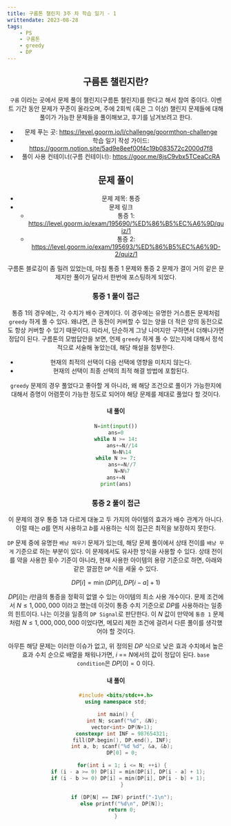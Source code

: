 ---
title: 구름톤 챌린지 3주 차 학습 일기 - 1
writtendate: 2023-08-28
tags:
    - PS
    - 구름톤
    - greedy
    - DP
---

<Header />

## 구름톤 챌린지란?

`구름` 이라는 곳에서 문제 풀이 챌린지(구름톤 챌린지)를 한다고 해서 참여 중이다. 이벤트 기간 동안 문제가 꾸준이 올라오며, 주에 2회씩 (혹은 그 이상) 챌린지 문제들에 대해 풀이가 가능한 문제들을 풀이해보고, 후기를 남겨보려고 한다.

- 문제 푸는 곳: https://level.goorm.io/l/challenge/goormthon-challenge
- 학습 일기 작성 가이드: https://goorm.notion.site/5ad9e8eef00f4c19b083572c2000d7f8
- 풀이 사용 컨테이너(구름 컨테이너): https://goor.me/8jsC9vbx5TCeaCcRA

## 문제 풀이

- 문제 제목: 통증
- 문제 링크
    - 통증 1: https://level.goorm.io/exam/195690/%ED%86%B5%EC%A6%9D/quiz/1
    - 통증 2: https://level.goorm.io/exam/195693/%ED%86%B5%EC%A6%9D-2/quiz/1

구름톤 블로깅이 좀 밀려 있었는데, 마침 통증 1 문제와 통증 2 문제가 결이 거의 같은 문제지만 풀이가 달라서 한번에 포스팅하게 되었다.

### 통증 1 풀이 접근

통증 1의 경우에는, 각 수치가 배수 관계이다. 이 경우에는 유명한 거스름돈 문제처럼 `greedy` 하게 풀 수 있다. 왜냐면, 큰 동전이 커버할 수 있는 양을 더 적은 양의 동전으로도 항상 커버할 수 있기 때문이다. 따라서, 단순하게 그냥 나머지만 구하면서 더해나가면 정답이 된다. 구름톤의 모범답안을 보면, 언제 `greedy` 하게 풀 수 있는지에 대해서 정석적으로 서술해 놓았는데, 해당 해설을 첨부한다.

- 현재의 최적의 선택이 다음 선택에 영향을 미치지 않는다.
- 현재의 선택이 최종 선택의 최적 해결 방법에 포함된다.

`greedy` 문제의 경우 풀었다고 좋아할 게 아니라, 왜 해당 조건으로 풀이가 가능한지에 대해서 증명이 어렴풋이 가능한 정도로 되어야 해당 문제를 제대로 풀었다 할 것이다.

#### 내 풀이

```python
N=int(input())
ans=0
while N >= 14:
	ans+=N//14
	N=N%14
while N >= 7:
	ans+=N//7
	N=N%7
ans+=N
print(ans)
```

### 통증 2 풀이 접근

이 문제의 경우 통증 1과 다르게 대놓고 두 가지의 아이템의 효과가 배수 관계가 아니다. 이럴 때는 $a$를 먼저 사용하고 $b$를 사용하는 식의 접근은 최적을 보장하지 못한다.

`DP` 문제 중에 유명한 `배낭 채우기` 문제가 있는데, 해당 문제 풀이에서 상태 전이를 `배낭 무게` 기준으로 하는 부분이 있다. 이 문제에서도 유사한 방식을 사용할 수 있다. 상태 전이를 약을 사용한 횟수 기준이 아니라, 현재 사용한 아이템의 용량 기준으로 하면, 아래와 같은 깔끔한 `DP` 식을 세울 수 있다.

$DP[i] = \min(DP[i], DP[i - a] + 1)$

$DP[i]$는 $i$만큼의 통증을 정확히 없앨 수 있는 아이템의 최소 사용 개수이다. 문제 조건에서 $N \leq 1,000,000$ 이라고 했는데 이것이 통증 수치 기준으로 $DP$를 사용하라는 일종의 힌트이다. 나는 이것을 일종의 `DP Signal`로 판단한다. 이 $N$ 값이 만약에 `통증 1` 문제처럼 $N \leq 1,000,000,000$ 이었다면, 메모리 제한 조건에 걸려서 다른 풀이를 생각했어야 할 것이다.

아무튼 해당 문제는 이러한 이슈가 없고, 위 정의된 $DP$ 식으로 낮은 효과 수치에서 높은 효과 수치 순으로 배열을 채워나가면, $i$ == $N$에서의 값이 정답이 된다. `base condition`은 $DP[0] = 0$ 이다.

#### 내 풀이

```cpp
#include <bits/stdc++.h>
using namespace std;

int main() {
    int N; scanf("%d", &N);
    vector<int> DP(N+1);
    constexpr int INF = 987654321;
    fill(DP.begin(), DP.end(), INF);
    int a, b; scanf("%d %d", &a, &b);
    DP[0] = 0;

    for(int i = 1; i <= N; ++i) {
        if (i - a >= 0) DP[i] = min(DP[i], DP[i - a] + 1);
        if (i - b >= 0) DP[i] = min(DP[i], DP[i - b] + 1);
    }

    if (DP[N] == INF) printf("-1\n");
    else printf("%d\n", DP[N]);
    return 0;
}
```

<TagList />
<Comment />

